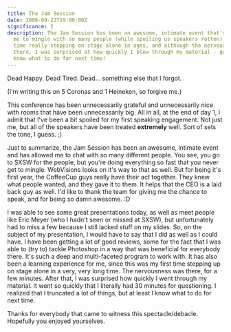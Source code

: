```yaml
---
title: The Jam Session
date: 2006-09-22T19:00:00Z
significance: 2
description: The Jam Session has been an awesome, intimate event that's allowed 
  me to mingle with so many people (while spoiling us speakers rotten). My first 
  time really stepping on stage alone in ages, and although the nervousness was 
  there, I was surprised at how quickly I blew through my material - guess I 
  know what to do for next time!
---
```


Dead Happy.
Dead Tired.
Dead... something else that I forgot.

(I'm writing this on 5 Coronas and 1 Heineken, so forgive me.)

This conference has been unnecessarily grateful and unnecessarily nice with rooms that have been unnecessarily big. All in all, at the end of day 1, I admit that I've been a bit spoiled for my first speaking engagement. Not just me, but all of the speakers have been treated **extremely** well. Sort of sets the tone, I guess. ;)

Just to summarize, the Jam Session has been an awesome, intimate event and has allowed me to chat with so many different people. You see, you go to SXSW for the people, but you're doing everything so fast that you never get to mingle. WebVisions looks on it's way to that as well. But for being it's first year, the CoffeeCup guys really have their act together. They knew what people wanted, and they gave it to them. It helps that the CEO is a laid back guy as well. I'd like to thank the team for giving me the chance to speak, and for being so damn awesome. :D

I was able to see some great presentations today, as well as meet people like Eric Meyer (who I hadn't seen or missed at SXSW), but unfortunately had to miss a few because I still lacked stuff on my slides. So, on the subject of my presentation, I would have to say that I did as well as I could have. I have been getting a lot of good reviews, some for the fact that I was able to (try to) tackle Photoshop in a way that was beneficial for everybody there. It's such a deep and multi-faceted program to work with. It has also been a learning experience for me, since this was my first time stepping up on stage alone in a very, very long time. The nervousness was there, for a few minutes. After that, I was surprised how quickly I went through my material. It went so quickly that I literally had 30 minutes for questioning. I realized that I truncated a lot of things, but at least I know what to do for next time.

Thanks for everybody that came to witness this spectacle/debacle. Hopefully you enjoyed yourselves.
